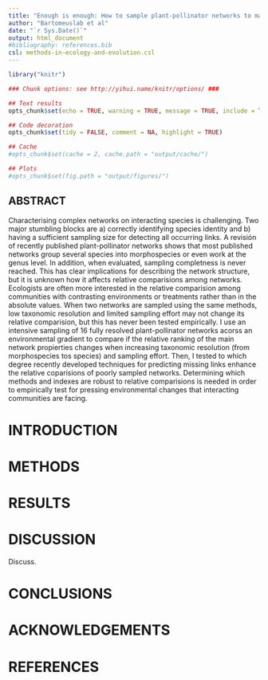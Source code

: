 ```yaml
---
title: "Enough is enough: How to sample plant-pollinator networks to make relative comparisons"
author: "Bartomeuslab et al"
date: "`r Sys.Date()`"
output: html_document
#bibliography: references.bib
csl: methods-in-ecology-and-evolution.csl
---
```


```r

library("knitr")

### Chunk options: see http://yihui.name/knitr/options/ ###

## Text results
opts_chunk$set(echo = TRUE, warning = TRUE, message = TRUE, include = TRUE)

## Code decoration
opts_chunk$set(tidy = FALSE, comment = NA, highlight = TRUE)

## Cache
#opts_chunk$set(cache = 2, cache.path = "output/cache/")

## Plots
#opts_chunk$set(fig.path = "output/figures/")


```


## ABSTRACT

Characterising complex networks on interacting species is challenging. Two major stumbling blocks are a) correctly identifying species identity and b) having a sufficient sampling size for detecting all occurring links. A revisión of recently published plant-pollinator networks shows that most published networks group several species into morphospecies or even work at the genus level. In addition, when evaluated, sampling completness is never reached. This has clear implications for describing the network structure, but it is unknown how it affects relative comparisions among networks. Ecologists are often more interested in the relative comparision among communities with contrasting environments or treatments rather than in the absolute values. When two networks are sampled using the same methods, low taxonomic resolution and limited sampling effort may not change its relative comparision, but this has never been tested empirically. I use an intensive sampling of 16 fully resolved plant-pollinator networks acorss an environmental gradient to compare if the relative ranking of the main network propierties changes when increasing taxonomic resolution (from morphospecies tos species) and sampling effort. Then, I tested to which degree recently developed techniques for predicting missing links enhance the relative coparisions of poorly sampled networks. Determining which methods and indexes are robust to relative comparisions is needed in order to empirically test for pressing environmental changes that interacting communities are facing.





# INTRODUCTION





# METHODS







# RESULTS





# DISCUSSION

Discuss.



# CONCLUSIONS



# ACKNOWLEDGEMENTS



# REFERENCES

<div id = "refs"></div>


